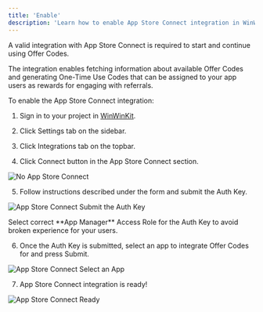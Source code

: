 ```yaml
---
title: 'Enable'
description: 'Learn how to enable App Store Connect integration in WinWinKit.'
---
```


A valid integration with App Store Connect is required to start and continue using Offer Codes.

The integration enables fetching information about available Offer Codes 
and generating One-Time Use Codes that can be assigned to your app users as rewards for engaging with referrals.

To enable the App Store Connect integration:

1. Sign in to your project in [WinWinKit](https://app.winwinkit.com).

2. Click Settings tab on the sidebar.

3. Click Integrations tab on the topbar.

4. Click Connect button in the App Store Connect section.

![No App Store Connect](/images/no-app-store-connect.png)

5. Follow instructions described under the form and submit the Auth Key.

![App Store Connect Submit the Auth Key](/images/app-store-connect-integrate-1.png)

<Warning>
Select correct **App Manager** Access Role for the Auth Key to avoid broken experience for your users.
</Warning>

6. Once the Auth Key is submitted, select an app to integrate Offer Codes for and press Submit. 

![App Store Connect Select an App](/images/app-store-connect-integrate-2.png)

7. App Store Connect integration is ready!

![App Store Connect Ready](/images/app-store-connect-integrate-3.png)

